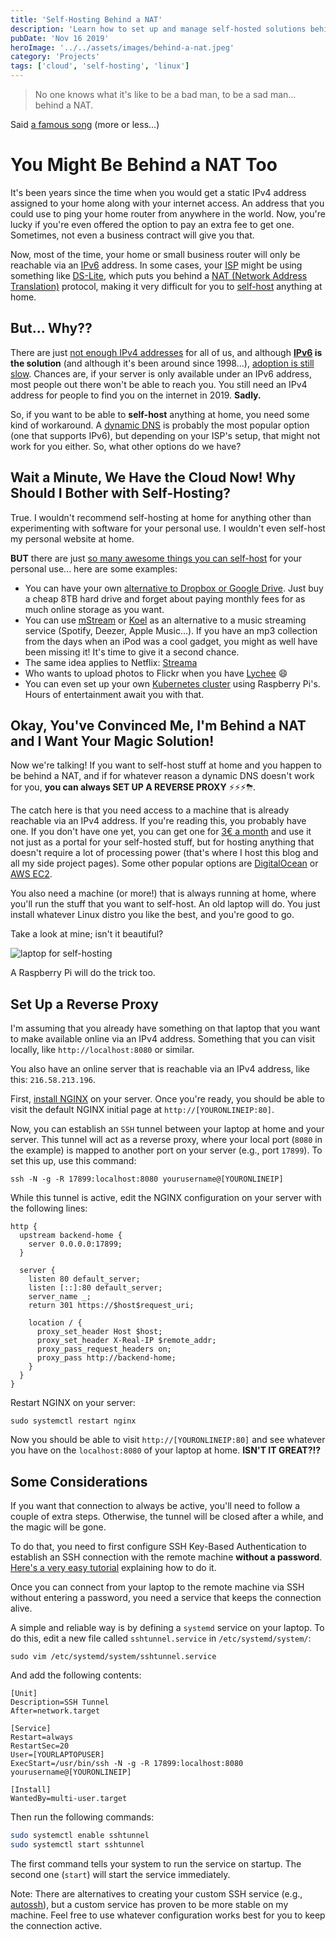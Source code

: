 ```yaml
---
title: 'Self-Hosting Behind a NAT'
description: 'Learn how to set up and manage self-hosted solutions behind a NAT, with tips for cloud and Linux users'
pubDate: 'Nov 16 2019'
heroImage: '../../assets/images/behind-a-nat.jpeg'
category: 'Projects'
tags: ['cloud', 'self-hosting', 'linux']
---
```



> No one knows what it's like to be a bad man, to be a sad man... behind a NAT.

Said [a famous song](https://www.youtube.com/watch?v=dMrImMedYRo) (more or less...)

# You Might Be Behind a NAT Too

It's been years since the time when you would get a static IPv4 address assigned to your home along with your internet access. An address that you could use to ping your home router from anywhere in the world. Now, you're lucky if you're even offered the option to pay an extra fee to get one. Sometimes, not even a business contract will give you that.

Now, most of the time, your home or small business router will only be reachable via an [IPv6](https://en.wikipedia.org/wiki/IPv6) address. In some cases, your [ISP](https://en.wikipedia.org/wiki/Internet_service_provider) might be using something like [DS-Lite](https://www.citrix.com/blogs/2012/03/22/ds-lite-%E2%80%93-ipv4-over-ipv6-and-nat/), which puts you behind a [NAT (Network Address Translation)](https://en.wikipedia.org/wiki/Network_address_translation) protocol, making it very difficult for you to [self-host](<https://en.wikipedia.org/wiki/Self-hosting_(web_services)>) anything at home.

## But... Why??

There are just [not enough IPv4 addresses](https://en.wikipedia.org/wiki/IPv4_address_exhaustion) for all of us, and although **[IPv6](https://en.wikipedia.org/wiki/IPv6) is the solution** (and although it's been around since 1998...), [adoption is still slow](https://www.google.com/intl/en/ipv6/statistics.html#tab=ipv6-adoption). Chances are, if your server is only available under an IPv6 address, most people out there won't be able to reach you. You still need an IPv4 address for people to find you on the internet in 2019. **Sadly.**

So, if you want to be able to **self-host** anything at home, you need some kind of workaround. A [dynamic DNS](https://en.wikipedia.org/wiki/Dynamic_DNS) is probably the most popular option (one that supports IPv6), but depending on your ISP's setup, that might not work for you either. So, what other options do we have?

## Wait a Minute, We Have the Cloud Now! Why Should I Bother with Self-Hosting?

True. I wouldn't recommend self-hosting at home for anything other than experimenting with software for your personal use. I wouldn't even self-host my personal website at home.

**BUT** there are just [so many awesome things you can self-host](https://github.com/awesome-selfhosted/awesome-selfhosted/blob/master/README.md) for your personal use... here are some examples:

- You can have your own [alternative to Dropbox or Google Drive](https://filebrowser.xyz/). Just buy a cheap 8TB hard drive and forget about paying monthly fees for as much online storage as you want.
- You can use [mStream](https://www.mstream.io/) or [Koel](https://koel.phanan.net/) as an alternative to a music streaming service (Spotify, Deezer, Apple Music...). If you have an mp3 collection from the days when an iPod was a cool gadget, you might as well have been missing it! It's time to give it a second chance.
- The same idea applies to Netflix: [Streama](https://github.com/streamaserver/streama)
- Who wants to upload photos to Flickr when you have [Lychee](https://lycheeorg.github.io/) 😄
- You can even set up your own [Kubernetes cluster](https://medium.com/nycdev/k8s-on-pi-9cc14843d43) using Raspberry Pi's. Hours of entertainment await you with that.

## Okay, You've Convinced Me, I'm Behind a NAT and I Want Your Magic Solution!

Now we're talking! If you want to self-host stuff at home and you happen to be behind a NAT, and if for whatever reason a dynamic DNS doesn't work for you, **you can always SET UP A REVERSE PROXY** ⚡️⚡️⚡️⛈.

The catch here is that you need access to a machine that is already reachable via an IPv4 address. If you're reading this, you probably have one. If you don't have one yet, you can get one for [3€ a month](https://www.vpsag.com/) and use it not just as a portal for your self-hosted stuff, but for hosting anything that doesn't require a lot of processing power (that's where I host this blog and all my side project pages). Some other popular options are [DigitalOcean](https://www.digitalocean.com/) or [AWS EC2](https://aws.amazon.com/ec2/).

You also need a machine (or more!) that is always running at home, where you'll run the stuff that you want to self-host. An old laptop will do. You just install whatever Linux distro you like the best, and you're good to go.

Take a look at mine; isn't it beautiful?

<Image src={laptop} alt='laptop for self-hosting' />

A Raspberry Pi will do the trick too.

## Set Up a Reverse Proxy

I'm assuming that you already have something on that laptop that you want to make available online via an IPv4 address. Something that you can visit locally, like `http://localhost:8080` or similar.

You also have an online server that is reachable via an IPv4 address, like this: `216.58.213.196`.

First, [install NGINX](https://www.digitalocean.com/community/tutorials/how-to-install-nginx-on-ubuntu-18-04) on your server. Once you're ready, you should be able to visit the default NGINX initial page at `http://[YOURONLINEIP:80]`.

Now, you can establish an `SSH` tunnel between your laptop at home and your server. This tunnel will act as a reverse proxy, where your local port (`8080` in the example) is mapped to another port on your server (e.g., port `17899`). To set this up, use this command:

`ssh -N -g -R 17899:localhost:8080 yourusername@[YOURONLINEIP]`

While this tunnel is active, edit the NGINX configuration on your server with the following lines:

```nginx
http {
  upstream backend-home {
    server 0.0.0.0:17899;
  }

  server {
    listen 80 default_server;
    listen [::]:80 default_server;
    server_name _;
    return 301 https://$host$request_uri;

    location / {
      proxy_set_header Host $host;
      proxy_set_header X-Real-IP $remote_addr;
      proxy_pass_request_headers on;
      proxy_pass http://backend-home;
    }
  }
}
```

Restart NGINX on your server:

`sudo systemctl restart nginx`

Now you should be able to visit `http://[YOURONLINEIP:80]` and see whatever you have on the `localhost:8080` of your laptop at home. **ISN'T IT GREAT?!?**

## Some Considerations

If you want that connection to always be active, you'll need to follow a couple of extra steps. Otherwise, the tunnel will be closed after a while, and the magic will be gone.

To do that, you need to first configure SSH Key-Based Authentication to establish an SSH connection with the remote machine **without a password**. [Here's a very easy tutorial](https://www.digitalocean.com/community/tutorials/how-to-configure-ssh-key-based-authentication-on-a-linux-server) explaining how to do it.

Once you can connect from your laptop to the remote machine via SSH without entering a password, you need a service that keeps the connection alive.

A simple and reliable way is by defining a `systemd` service on your laptop. To do this, edit a new file called `sshtunnel.service` in `/etc/systemd/system/`:

`sudo vim /etc/systemd/system/sshtunnel.service`

And add the following contents:

```systemd
[Unit]
Description=SSH Tunnel
After=network.target

[Service]
Restart=always
RestartSec=20
User=[YOURLAPTOPUSER]
ExecStart=/usr/bin/ssh -N -g -R 17899:localhost:8080 yourusername@[YOURONLINEIP]

[Install]
WantedBy=multi-user.target
```

Then run the following commands:

```sh
sudo systemctl enable sshtunnel
sudo systemctl start sshtunnel
```

The first command tells your system to run the service on startup. The second one (`start`) will start the service immediately.

Note: There are alternatives to creating your custom SSH service (e.g., [autossh](https://linux.die.net/man/1/autossh)), but a custom service has proven to be more stable on my machine. Feel free to use whatever configuration works best for you to keep the connection active.
